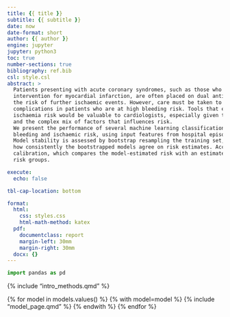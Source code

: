 ```yaml
---
title: {{ title }}
subtitle: {{ subtitle }}
date: now
date-format: short
author: {{ author }}
engine: jupyter
jupyter: python3
toc: true
number-sections: true
bibliography: ref.bib
csl: style.csl
abstract: >
  Patients presenting with acute coronary syndromes, such as those who undergo percutaneous coronary
  intervention for myocardial infarction, are often placed on dual antiplatelet therapy to mitigate
  the risk of further ischaemic events. However, care must be taken to avoid causing severe bleeding
  complications in patients who are at high bleeding risk. Tools that estimate both the bleeding and
  ischaemia risk would be valuable to cardiologists, especially given the rareness of bleeding complications,
  and the complex mix of factors that influences risk.
  We present the performance of several machine learning classification algorithms to estimate
  bleeding and ischaemic risk, using input features from hospital episode statistics and primary care data.
  Model stability is assessed by bootstrap resampling the training set, retraining the models, and assessing
  how consistently the bootstrapped models agree on risk estimates. Accuracy is assessed by the model
  calibration, which compares the model-estimated risk with an estimate of the outcome prevalence in model-defined
  risk groups. 

execute:
  echo: false

tbl-cap-location: bottom

format:
  html:
    css: styles.css
    html-math-method: katex
  pdf:
    documentclass: report
    margin-left: 30mm
    margin-right: 30mm
  docx: {}
---
```


```python
import pandas as pd
```

{% include "intro_methods.qmd" %}

{% for model in models.values() %}
{% with model=model %}
{% include "model_page.qmd" %}
{% endwith %}
{% endfor %}